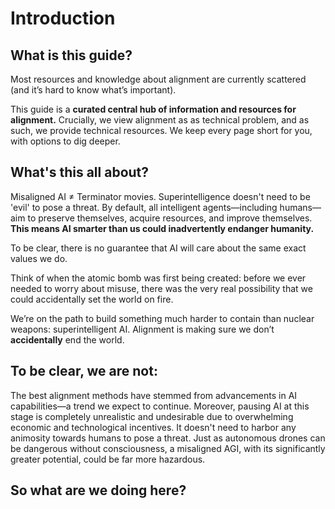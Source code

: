 
# Introduction

## What is this guide?

Most resources and knowledge about alignment are currently scattered (and it’s hard to know what’s important).

This guide is a <b>curated central hub of information and resources for alignment.</b> Crucially, we view alignment as as technical problem, and as such, we provide technical resources. We keep every page short for you, with options to dig deeper.

## What's this all about?

Misaligned AI ≠ Terminator movies. Superintelligence doesn't need to be 'evil' to pose a threat. By default, all intelligent agents—including
humans—aim to preserve themselves, acquire resources, and improve themselves. <b>This means AI smarter than us could inadvertently endanger humanity.</b>

To be clear, there is <span className='font-bold'>no guarantee</span> that AI will care about the same exact values we do.

Think of when the atomic bomb was first being created: before we ever needed to worry about misuse, there was the very real possibility that we could accidentally set the world on fire.

We’re on the path to build something much harder to contain than nuclear weapons: superintelligent AI. Alignment is making sure we don’t <b>accidentally</b> end the world.

## To be clear, we are not:

<div className='space-y-10'>
<FalseCard title='We do NOT advocate for slowing or pausing AI capabilities research.'>
    The best alignment methods have stemmed from advancements in AI capabilities—a trend we expect to continue. Moreover, pausing AI at this stage is completely unrealistic and undesirable due to overwhelming economic and
    technological incentives.
</FalseCard>

<FalseCard title='We are NOT suggesting that a misaligned AGI must possess consciousness or even seem as intelligent as a cat or dog.'>
    It doesn't need to harbor any animosity towards humans to pose a threat. Just as autonomous drones can be dangerous without consciousness, a misaligned AGI, with its significantly greater potential, could be far more
    hazardous.
</FalseCard>
</div>

## So what are we doing here?

<Values />
